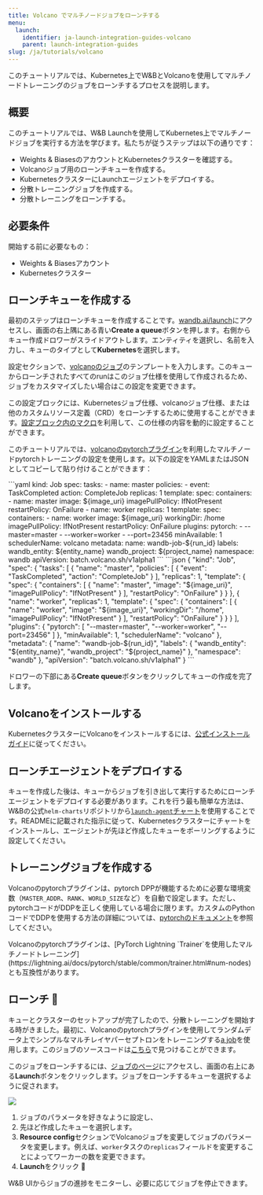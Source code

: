 ```yaml
---
title: Volcano でマルチノードジョブをローンチする
menu:
  launch:
    identifier: ja-launch-integration-guides-volcano
    parent: launch-integration-guides
slug: /ja/tutorials/volcano
---
```


このチュートリアルでは、Kubernetes上でW&BとVolcanoを使用してマルチノードトレーニングのジョブをローンチするプロセスを説明します。

## 概要

このチュートリアルでは、W&B Launchを使用してKubernetes上でマルチノードジョブを実行する方法を学びます。私たちが従うステップは以下の通りです：

- Weights & BiasesのアカウントとKubernetesクラスターを確認する。
- Volcanoジョブ用のローンチキューを作成する。
- KubernetesクラスターにLaunchエージェントをデプロイする。
- 分散トレーニングジョブを作成する。
- 分散トレーニングをローンチする。

## 必要条件

開始する前に必要なもの：

- Weights & Biasesアカウント
- Kubernetesクラスター

## ローンチキューを作成する

最初のステップはローンチキューを作成することです。[wandb.ai/launch](https://wandb.ai/launch)にアクセスし、画面の右上隅にある青い**Create a queue**ボタンを押します。右側からキュー作成ドロワーがスライドアウトします。エンティティを選択し、名前を入力し、キューのタイプとして**Kubernetes**を選択します。

設定セクションで、[volcanoのジョブ](https://volcano.sh/en/docs/vcjob/)のテンプレートを入力します。このキューからローンチされたすべてのrunはこのジョブ仕様を使用して作成されるため、ジョブをカスタマイズしたい場合はこの設定を変更できます。

この設定ブロックには、Kubernetesジョブ仕様、volcanoジョブ仕様、または他のカスタムリソース定義（CRD）をローンチするために使用することができます。[設定ブロック内のマクロ](/ja/launch/set-up-launch/)を利用して、この仕様の内容を動的に設定することができます。

このチュートリアルでは、[volcanoのpytorchプラグイン](https://github.com/volcano-sh/volcano/blob/master/docs/user-guide/how_to_use_pytorch_plugin)を利用したマルチノードpytorchトレーニングの設定を使用します。以下の設定をYAMLまたはJSONとしてコピーして貼り付けることができます：

<Tabs>
<Tab title="Tab">
```yaml
kind: Job
spec:
  tasks:
    - name: master
      policies:
        - event: TaskCompleted
          action: CompleteJob
      replicas: 1
      template:
        spec:
          containers:
            - name: master
              image: ${image_uri}
              imagePullPolicy: IfNotPresent
          restartPolicy: OnFailure
    - name: worker
      replicas: 1
      template:
        spec:
          containers:
            - name: worker
              image: ${image_uri}
              workingDir: /home
              imagePullPolicy: IfNotPresent
          restartPolicy: OnFailure
  plugins:
    pytorch:
      - --master=master
      - --worker=worker
      - --port=23456
  minAvailable: 1
  schedulerName: volcano
metadata:
  name: wandb-job-${run_id}
  labels:
    wandb_entity: ${entity_name}
    wandb_project: ${project_name}
  namespace: wandb
apiVersion: batch.volcano.sh/v1alpha1
```
</Tab>
<Tab title="Tab">
```json
{
  "kind": "Job",
  "spec": {
    "tasks": [
      {
        "name": "master",
        "policies": [
          {
            "event": "TaskCompleted",
            "action": "CompleteJob"
          }
        ],
        "replicas": 1,
        "template": {
          "spec": {
            "containers": [
              {
                "name": "master",
                "image": "${image_uri}",
                "imagePullPolicy": "IfNotPresent"
              }
            ],
            "restartPolicy": "OnFailure"
          }
        }
      },
      {
        "name": "worker",
        "replicas": 1,
        "template": {
          "spec": {
            "containers": [
              {
                "name": "worker",
                "image": "${image_uri}",
                "workingDir": "/home",
                "imagePullPolicy": "IfNotPresent"
              }
            ],
            "restartPolicy": "OnFailure"
          }
        }
      }
    ],
    "plugins": {
      "pytorch": [
        "--master=master",
        "--worker=worker",
        "--port=23456"
      ]
    },
    "minAvailable": 1,
    "schedulerName": "volcano"
  },
  "metadata": {
    "name": "wandb-job-${run_id}",
    "labels": {
      "wandb_entity": "${entity_name}",
      "wandb_project": "${project_name}"
    },
    "namespace": "wandb"
  },
  "apiVersion": "batch.volcano.sh/v1alpha1"
}
```
</Tab>
</Tabs>

ドロワーの下部にある**Create queue**ボタンをクリックしてキューの作成を完了します。

## Volcanoをインストールする

KubernetesクラスターにVolcanoをインストールするには、[公式インストールガイド](https://volcano.sh/en/docs/installation/)に従ってください。

## ローンチエージェントをデプロイする

キューを作成した後は、キューからジョブを引き出して実行するためにローンチエージェントをデプロイする必要があります。これを行う最も簡単な方法は、W&Bの公式`helm-charts`リポジトリから[`launch-agent`チャート](https://github.com/wandb/helm-charts/tree/main/charts/launch-agent)を使用することです。READMEに記載された指示に従って、Kubernetesクラスターにチャートをインストールし、エージェントが先ほど作成したキューをポーリングするように設定してください。

## トレーニングジョブを作成する

Volcanoのpytorchプラグインは、pytorch DPPが機能するために必要な環境変数（`MASTER_ADDR`、`RANK`、`WORLD_SIZE`など）を自動で設定します。ただし、pytorchコードがDDPを正しく使用している場合に限ります。カスタムのPythonコードでDDPを使用する方法の詳細については、[pytorchのドキュメント](https://pytorch.org/tutorials/intermediate/ddp_tutorial.html)を参照してください。

<Note>
Volcanoのpytorchプラグインは、[PyTorch Lightning `Trainer`を使用したマルチノードトレーニング](https://lightning.ai/docs/pytorch/stable/common/trainer.html#num-nodes)とも互換性があります。
</Note>

## ローンチ 🚀

キューとクラスターのセットアップが完了したので、分散トレーニングを開始する時がきました。最初に、Volcanoのpytorchプラグインを使用してランダムデータ上でシンプルなマルチレイヤパーセプトロンをトレーニングする[a job](https://wandb.ai/wandb/multinodetest/jobs/QXJ0aWZhY3RDb2xsZWN0aW9uOjc3MDcwNTg1/runs/latest)を使用します。このジョブのソースコードは[こちら](https://github.com/wandb/launch-jobs/tree/main/jobs/distributed_test)で見つけることができます。

このジョブをローンチするには、[ジョブのページ](https://wandb.ai/wandb/multinodetest/jobs/QXJ0aWZhY3RDb2xsZWN0aW9uOjc3MDcwNTg1/runs/latest)にアクセスし、画面の右上にある**Launch**ボタンをクリックします。ジョブをローンチするキューを選択するように促されます。

<Frame>
    <img src="/images/launch/launching_multinode_job.png"  />
</Frame>

1. ジョブのパラメータを好きなように設定し、
2. 先ほど作成したキューを選択します。
3. **Resource config**セクションでVolcanoジョブを変更してジョブのパラメータを変更します。例えば、`worker`タスクの`replicas`フィールドを変更することによってワーカーの数を変更できます。
4. **Launch**をクリック 🚀

W&B UIからジョブの進捗をモニターし、必要に応じてジョブを停止できます。